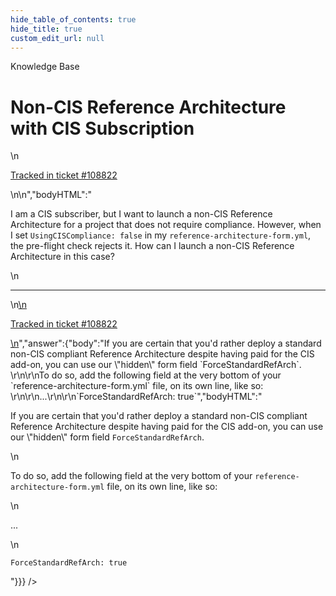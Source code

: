```yaml
---
hide_table_of_contents: true
hide_title: true
custom_edit_url: null
---
```



<head>
  <link rel="canonical" href="https://github.com/tnn-tnn-tnn-tnn-tnn-gruntwork-io/knowledge-base/discussions/484" />
</head>

<CenterLayout>
<span className="searchCategory">Knowledge Base</span>
<h1>Non-CIS Reference Architecture with CIS Subscription</h1>
<GitHub discussion={{"id":"D_kwDOF8slf84AP5wZ","number":484,"author":{"login":"iangrunt"},"title":"Non-CIS Reference Architecture with CIS Subscription","body":"\nI am a CIS subscriber, but I want to launch a non-CIS Reference Architecture for a project that does not require compliance. However, when I set `UsingCISCompliance: false` in my `reference-architecture-form.yml`, the pre-flight check rejects it. How can I launch a non-CIS Reference Architecture in this case? \n\n---\n\n<ins datetime=\"2022-06-23T18:48:40Z\">\n  <p><a href=\"https://support.gruntwork.io/hc/requests/108822\">Tracked in ticket #108822</a></p>\n</ins>\n","bodyHTML":"<p dir=\"auto\">I am a CIS subscriber, but I want to launch a non-CIS Reference Architecture for a project that does not require compliance. However, when I set <code class=\"notranslate\">UsingCISCompliance: false</code> in my <code class=\"notranslate\">reference-architecture-form.yml</code>, the pre-flight check rejects it. How can I launch a non-CIS Reference Architecture in this case?</p>\n<hr>\n<ins datetime=\"2022-06-23T18:48:40Z\">\n  <p dir=\"auto\"><a href=\"https://support.gruntwork.io/hc/requests/108822\" rel=\"nofollow\">Tracked in ticket #108822</a></p>\n</ins>","answer":{"body":"If you are certain that you'd rather deploy a standard non-CIS compliant Reference Architecture despite having paid for the CIS add-on, you can use our \"hidden\" form field `ForceStandardRefArch`. \r\n\r\nTo do so, add the following field at the very bottom of your `reference-architecture-form.yml` file, on its own line, like so: \r\n\r\n...\r\n\r\n`ForceStandardRefArch: true`","bodyHTML":"<p dir=\"auto\">If you are certain that you'd rather deploy a standard non-CIS compliant Reference Architecture despite having paid for the CIS add-on, you can use our \"hidden\" form field <code class=\"notranslate\">ForceStandardRefArch</code>.</p>\n<p dir=\"auto\">To do so, add the following field at the very bottom of your <code class=\"notranslate\">reference-architecture-form.yml</code> file, on its own line, like so:</p>\n<p dir=\"auto\">...</p>\n<p dir=\"auto\"><code class=\"notranslate\">ForceStandardRefArch: true</code></p>"}}} />

</CenterLayout>
  

<!-- ##DOCS-SOURCER-START
{
  "sourcePlugin": "github-discussions",
  "hash": "5ce1b584e4c78861a50f391605f027b5"
}
##DOCS-SOURCER-END -->
